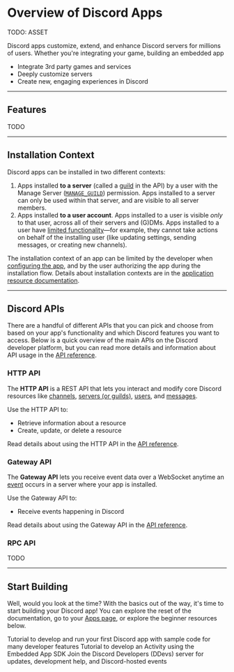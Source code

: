# Overview of Discord Apps

TODO: ASSET

Discord apps customize, extend, and enhance Discord servers for millions of users. Whether you're integrating your game, building an embedded app
- Integrate 3rd party games and services
- Deeply customize servers
- Create new, engaging experiences in Discord

---

## Features

TODO

---

## Installation Context

Discord apps can be installed in two different contexts:

1. Apps installed **to a server** (called a [guild](#DOCS_RESOURCES_GUILD) in the API) by a user with the Manage Server ([`MANAGE_GUILD`](#DOCS_TOPICS_PERMISSIONS/permissions-bitwise-permission-flags)) permission. Apps installed to a server can only be used within that server, and are visible to all server members.
2. Apps installed **to a user account**. Apps installed to a user is visible *only* to that user, across all of their servers and (G)DMs. Apps installed to a user have [limited functionality](#TODO)—for example, they cannot take actions on behalf of the installing user (like updating settings, sending messages, or creating new channels).

The installation context of an app can be limited by the developer when [configuring the app](#TODO), and by the user authorizing the app during the installation flow. Details about installation contexts are in the [application resource documentation](#DOCS_RESOURCES_APPLICATION/installation-context).

---

## Discord APIs

There are a handful of different APIs that you can pick and choose from based on your app's functionality and which Discord features you want to access. Below is a quick overview of the main APIs on the Discord developer platform, but you can read more details and information about API usage in the [API reference](#DOCS_QUICK_START/API_REFERENCE).

### HTTP API

The **HTTP API** is a REST API that lets you interact and modify core Discord resources like [channels](#DOCS_RESOURCES_CHANNEL), [servers (or guilds)](#DOCS_RESOURCES_GUILD), [users](#DOCS_RESOURCES_user), and [messages](#DOCS_RESOURCES_CHANNEL/message-object). 

Use the HTTP API to:
- Retrieve information about a resource
- Create, update, or delete a resource

Read details about using the HTTP API in the [API reference](#DOCS_QUICK_START/API_REFERENCE/http-api).

### Gateway API

The **Gateway API** lets you receive event data over a WebSocket anytime an [event](#DOCS_TOPICS_GATEWAY_EVENTS) occurs in a server where your app is installed.

Use the Gateway API to:
- Receive events happening in Discord

Read details about using the Gateway API in the [API reference](#DOCS_QUICK_START/API_REFERENCE/gateway-websocket-api).

### RPC API

TODO

---

## Start Building

Well, would you look at the time? With the basics out of the way, it's time to start building your Discord app! You can explore the reset of the documentation, go to your [Apps page](#TODO), or explore the beginner resources below.

<Container>
  <Card title="Developing your First Discord App" link="#embedded-links">
    Tutorial to develop and run your first Discord app with sample code for many developer features
  </Card>
  <Card title="Building an Activity on Discord" link="#open-invite-dialog">
    Tutorial to develop an Activity using the Embedded App SDK
  </Card>
  <Card title="Discord Developers server" link="#open-invite-dialog">
    Join the Discord Developers (DDevs) server for updates, development help, and Discord-hosted events
  </Card>
</Container>




